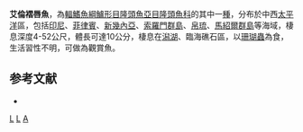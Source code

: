 {{Speciesbox
| taxon = Labroides alleni
| status = LC
| status_system = IUCN3.1
| binomial_authority = [[Randall|Randall]], 1981
| image = Allen's tubelip (Labropsis alleni) (46196863905).jpg
}}

'''艾倫褶唇魚'''，為[[輻鰭魚綱|輻鰭魚綱]][[鱸形目|鱸形目]][[隆頭魚亞目|隆頭魚亞目]][[隆頭魚科|隆頭魚科]]的其中一[[種|種]]，分布於中西[[太平洋|太平洋]]區，包括[[印尼|印尼]]、[[菲律賓|菲律賓]]、[[新幾內亞|新幾內亞]]、[[索羅門群島|索羅門群島]]、[[帛琉|帛琉]]、[[馬紹爾群島|馬紹爾群島]]等海域，棲息深度4-52公尺，體長可達10公分，棲息在[[潟湖|潟湖]]、臨海礁石區，以[[珊瑚蟲|珊瑚蟲]]為食，生活習性不明，可做為觀賞魚。

==参考文献==
*{{FishBase_species|genus=Labropsis|species=alleni|year=2013|month=7}}
{{taxonbar}}
[[Category:1981年描述的鱼类|L]]
[[Category:觀賞魚|L]]
[[Category:裂唇魚屬|A]]